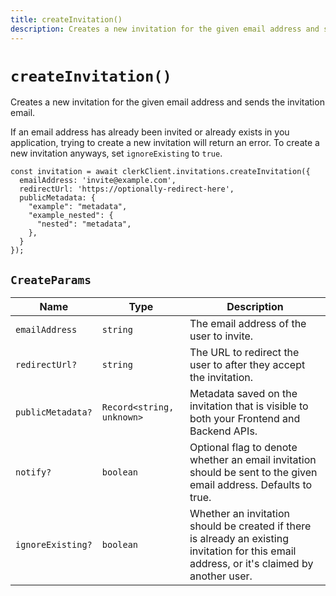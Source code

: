 ```yaml
---
title: createInvitation()
description: Creates a new invitation for the given email address and sends the invitation email.
---
```


# `createInvitation()`

Creates a new invitation for the given email address and sends the invitation email.

If an email address has already been invited or already exists in you application, trying to create a new invitation will return an error. To create a new invitation anyways, set `ignoreExisting` to `true`.

```tsx
const invitation = await clerkClient.invitations.createInvitation({
  emailAddress: 'invite@example.com',
  redirectUrl: 'https://optionally-redirect-here',
  publicMetadata: {
    "example": "metadata",
    "example_nested": {
      "nested": "metadata",
    },
  }
});
```

## `CreateParams`

| Name | Type | Description |
| --- | --- | --- |
| `emailAddress` | `string` | The email address of the user to invite. |
| `redirectUrl?` | `string` | The URL to redirect the user to after they accept the invitation. |
| `publicMetadata?` | `Record<string, unknown>` | Metadata saved on the invitation that is visible to both your Frontend and Backend APIs. | 
| `notify?` | `boolean` | Optional flag to denote whether an email invitation should be sent to the given email address. Defaults to true. | 
| `ignoreExisting?` | `boolean` | Whether an invitation should be created if there is already an existing invitation for this email address, or it's claimed by another user. | 
